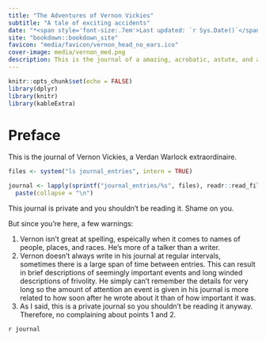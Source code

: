 ```yaml
---
title: "The Adventures of Vernon Vickies"
subtitle: "A tale of exciting accidents"
date: "*<span style='font-size:.7em'>Last updated: `r Sys.Date()`</span>*"
site: "bookdown::bookdown_site"
favicon: "media/favicon/vernon_head_no_ears.ico"
cover-image: media/vernon_med.png
description: This is the journal of a amazing, acrobatic, astute, and awesome adventurer known as Vernon Vickies, warlock extraordinaire.
---
```


```r
knitr::opts_chunk$set(echo = FALSE)
library(dplyr)
library(knitr)
library(kableExtra)
```

# Preface

This is the journal of Vernon Vickies, a Verdan Warlock extraordinaire.

<!--
<a href = "media/vernon.png" target="_blank"><img src="media/vernon_thumb.png"></a> 
-->


```r
files <- system("ls journal_entries", intern = TRUE)

journal <- lapply(sprintf("journal_entries/%s", files), readr::read_file) %>% 
  paste(collapse = "\n")
```

This journal is private and you shouldn't be reading it. Shame on you. 

But since you're here, a few warnings:

1. Vernon isn't great at spelling, espeically when it comes to names of people, places, and races. He's more of a talker than a writer.
2. Vernon doesn't always write in his journal at regular intervals, sometimes there is a large span of time between entries. This can result in brief descriptions of seemingly important events and long winded descriptions of frivolity. He simply can't remember the details for very long so the amount of attention an event is given in his journal is more related to how soon after he wrote about it than of how important it was.
3. As I said, this is a private journal so you shouldn't be reading it anyway. Therefore, no complaining about points 1 and 2.

`r journal`